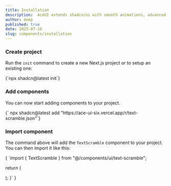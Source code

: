 ```yaml
---
title: Installation
description:  AceUI extends shadcn/ui with smooth animations, advanced components, and modern background patterns , crafted for standout UIs.
author: deep
published: true
date: 2025-07-16
slug: components/installation
---
```



<Steps>

### Create project

Run the `init` command to create a new Next.js project or to setup an existing one:

<CopyCode>
{`npx shadcn@latest init`}

</CopyCode>

### Add components

You can now start adding components to your project.

<CopyCode>
{`
npx shadcn@latest add "https://ace-ui-six.vercel.app/r/text-scramble.json"`}

</CopyCode>

### Import component

The command above will add the `TextScramble` component to your project. You can then import it like this:



<CopyCode>
{
  `import { TextScramble } from "@/components/ui/text-scramble";

  return (
    <div>
      <TextScramble/>
    </div>
  );
}`
}


</CopyCode>

</Steps>